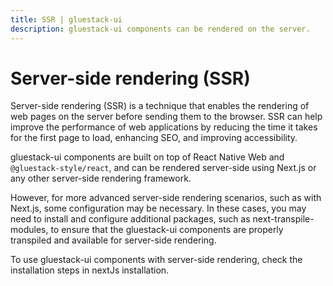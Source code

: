 ```yaml
---
title: SSR | gluestack-ui
description: gluestack-ui components can be rendered on the server.
---
```



<Meta title="Configuration/Server-Side Rendering" />

# Server-side rendering (SSR)

Server-side rendering (SSR) is a technique that enables the rendering of web pages on the server before sending them to the browser. SSR can help improve the performance of web applications by reducing the time it takes for the first page to load, enhancing SEO, and improving accessibility.

gluestack-ui components are built on top of React Native Web and `@gluestack-style/react`, and can be rendered server-side using Next.js or any other server-side rendering framework.

However, for more advanced server-side rendering scenarios, such as with Next.js, some configuration may be necessary. In these cases, you may need to install and configure additional packages, such as next-transpile-modules, to ensure that the gluestack-ui components are properly transpiled and available for server-side rendering.

To use gluestack-ui components with server-side rendering, check the installation steps in nextJs installation.
